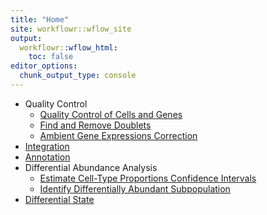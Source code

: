 ```yaml
---
title: "Home"
site: workflowr::wflow_site
output:
  workflowr::wflow_html:
    toc: false
editor_options:
  chunk_output_type: console
---
```


- Quality Control
  - [Quality Control of Cells and Genes](quality_control_of_cells_and_genes.Rmd)
  - [Find and Remove Doublets](quality_control_of_doublets.Rmd)
  - [Ambient Gene Expressions Correction](quality_control_of_ambient_rna.Rmd)
- [Integration](sample_integration.html)
- [Annotation](cell_annotation.html)
- Differential Abundance Analysis
  - [Estimate Cell-Type Proportions Confidence Intervals](compositional_analysis.html)
  - [Identify Differentially Abundant Subpopulation](differential_abundance_subpopulation.html)
- [Differential State](differential_state_analysis.html)
